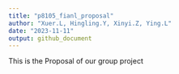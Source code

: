 ```yaml
---
title: "p8105_fianl_proposal"
author: "Xuer.L, Hingling.Y, Xinyi.Z, Ying.L"
date: "2023-11-11"
output: github_document
---
```


This is the Proposal of our group project
